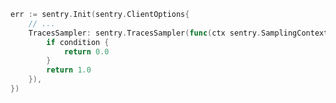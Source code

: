```go
err := sentry.Init(sentry.ClientOptions{
	// ...
	TracesSampler: sentry.TracesSampler(func(ctx sentry.SamplingContext) float64 {
		if condition {
			return 0.0
		}
		return 1.0
	}),
})
```
